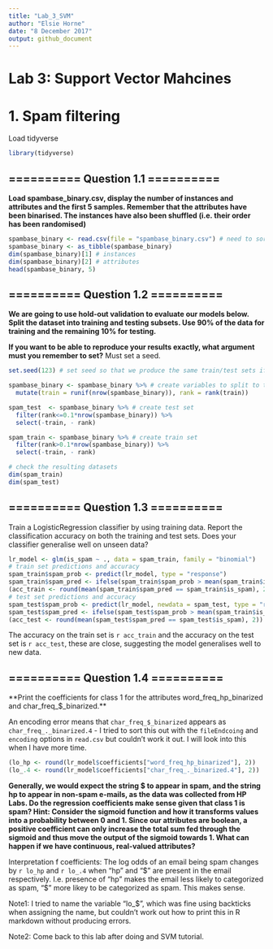 ```yaml
---
title: "Lab_3_SVM"
author: "Elsie Horne"
date: "8 December 2017"
output: github_document
---
```


# Lab 3: Support Vector Mahcines

# 1. Spam filtering

Load tidyverse
```r
library(tidyverse)
```

## ========== Question 1.1 ==========

**Load spambase_binary.csv, display the number of instances and attributes and the first 5 samples. Remember that the attributes have been binarised. The instances have also been shuffled (i.e. their order has been randomised)**

``` r
spambase_binary <- read.csv(file = "spambase_binary.csv") # need to sort out the encoding here for the special characters
spambase_binary <- as_tibble(spambase_binary)
dim(spambase_binary)[1] # instances
dim(spambase_binary)[2] # attributes
head(spambase_binary, 5)
```

## ========== Question 1.2 ==========
**We are going to use hold-out validation to evaluate our models below. Split the dataset into training and testing subsets. Use 90% of the data for training and the remaining 10% for testing.**

**If you want to be able to reproduce your results exactly, what argument must you remember to set?**
Must set a seed.

``` r
set.seed(123) # set seed so that we produce the same train/test sets if analysis repeated

spambase_binary <- spambase_binary %>% # create variables to split to train and test set
  mutate(train = runif(nrow(spambase_binary)), rank = rank(train)) 

spam_test  <- spambase_binary %>% # create test set
  filter(rank<=0.1*nrow(spambase_binary)) %>%
  select(-train, - rank)

spam_train <- spambase_binary %>% # create train set
  filter(rank>0.1*nrow(spambase_binary)) %>%
  select(-train, - rank)

# check the resulting datasets
dim(spam_train)
dim(spam_test)
```

## ========== Question 1.3 ==========
Train a LogisticRegression classifier by using training data. Report the classification accuracy on both the training and test sets. Does your classifier generalise well on unseen data?

``` r
lr_model <- glm(is_spam ~ ., data = spam_train, family = "binomial")
# train set predictions and accuracy
spam_train$spam_prob <- predict(lr_model, type = "response")
spam_train$spam_pred <- ifelse(spam_train$spam_prob > mean(spam_train$is_spam), 1, 0)
(acc_train <- round(mean(spam_train$spam_pred == spam_train$is_spam), 2))
# test set predictions and accuracy
spam_test$spam_prob <- predict(lr_model, newdata = spam_test, type = "response")
spam_test$spam_pred <- ifelse(spam_test$spam_prob > mean(spam_train$is_spam), 1, 0) # use the mean from the train set
(acc_test <- round(mean(spam_test$spam_pred == spam_test$is_spam), 2))
```

The accuracy on the train set is `r acc_train` and the accuracy on the test set is `r acc_test`, these are close, suggesting the model generalises well to new data.

## ========== Question 1.4 ==========
**Print the coefficients for class 1 for the attributes word_freq_hp_binarized and char_freq_$_binarized.**

An encoding error means that `char_freq_$_binarized` appears as `char_freq_._binarized.4` - I tried to sort this out with the `fileEndcoing` and `encoding` options in `read.csv` but couldn't work it out. I will look into this when I have more time.

``` r
(lo_hp <- round(lr_model$coefficients["word_freq_hp_binarized"], 2))
(lo_.4 <- round(lr_model$coefficients["char_freq_._binarized.4"], 2))
```

**Generally, we would expect the string $ to appear in spam, and the string hp to appear in non-spam e-mails, as the data was collected from HP Labs. Do the regression coefficients make sense given that class 1 is spam? Hint: Consider the sigmoid function and how it transforms values into a probability between 0 and 1. Since our attributes are boolean, a positive coefficient can only increase the total sum fed through the sigmoid and thus move the output of the sigmoid towards 1. What can happen if we have continuous, real-valued attributes?**

Interpretation f coefficients:
The log odds of an email being spam changes by `r lo_hp` and `r lo_.4` when "hp" and "\$" are present in the email respectively. I.e. presence of "hp" makes the email less likely to categorized as spam, "\$" more likey to be categorized as spam. This makes sense.

Note1: I tried to name the variable "lo_$", which was fine using backticks when assigning the name, but couldn't work out how to print this in R markdown without producing errors. 

Note2: Come back to this lab after doing and SVM tutorial.




